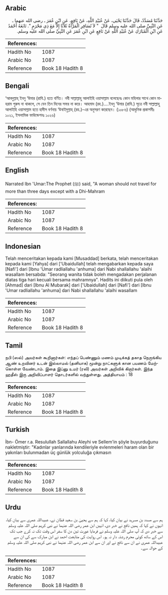 ## Arabic


<div dir="rtl" lang="ar" style={{fontSize:'larger',backgroundColor:'#f8f9fa',padding:20}}>
حَدَّثَنَا مُسَدَّدٌ، قَالَ حَدَّثَنَا يَحْيَى، عَنْ عُبَيْدِ اللَّهِ، عَنْ نَافِعٍ، عَنِ ابْنِ عُمَرَ ـ رضى الله عنهما ـ عَنِ النَّبِيِّ صلى الله عليه وسلم قَالَ ‏ "‏ لاَ تُسَافِرِ الْمَرْأَةُ ثَلاَثًا إِلاَّ مَعَ ذِي مَحْرَمٍ ‏"‏‏.‏ تَابَعَهُ أَحْمَدُ عَنِ ابْنِ الْمُبَارَكِ عَنْ عُبَيْدِ اللَّهِ عَنْ نَافِعٍ عَنِ ابْنِ عُمَرَ عَنِ النَّبِيِّ صلى الله عليه وسلم‏.‏
</div>
<div style={{backgroundColor:'#f8f9fa',padding:20, marginBottom: 10}}><table> <thead> <tr> <th>References:</th> <th></th> </tr> </thead> <tbody><tr><td>Hadith No</td><td>1087</td></tr><tr><td>Arabic No</td><td>1087</td></tr><tr><td>Reference</td><td>Book 18 Hadith 8</td></tr></tbody></table></div>

## Bengali


<div dir="ltr" lang="bn" style={{fontSize:'larger',backgroundColor:'#f8f9fa',padding:20}}>
‘আবদুল্লাহ্ ইবনু ‘উমার (রাযি.) হতে বর্ণিত। নবী সাল্লাল্লাহু আলাইহি ওয়াসাল্লাম বলেছেনঃ কোন মহিলার সাথে কোন মাহরাম পুরুষ না থাকলে, সে যেন তিন দিনের সফর না করে। আহমাদ (রহ.)....ইবনু ‘উমার (রাযি.) সূত্রে নবী সাল্লাল্লাহু আলাইহি ওয়াসাল্লাম হতে হাদীস বর্ণনায় ‘উবাইদুল্লাহ্ (রহ.)-এর অনুসরণ করেছেন। (১০৮৬) (আধুনিক প্রকাশনীঃ ১০২১, ইসলামিক ফাউন্ডেশনঃ ১০২৬)
</div>
<div style={{backgroundColor:'#f8f9fa',padding:20, marginBottom: 10}}><table> <thead> <tr> <th>References:</th> <th></th> </tr> </thead> <tbody><tr><td>Hadith No</td><td>1087</td></tr><tr><td>Arabic No</td><td>1087</td></tr><tr><td>Reference</td><td>Book 18 Hadith 8</td></tr></tbody></table></div>

## English


<div dir="ltr" lang="en" style={{fontSize:'larger',backgroundColor:'#f8f9fa',padding:20}}>
Narrated Ibn 'Umar:The Prophet (ﷺ) said, "A woman should not travel for more than three days except with a Dhi-Mahram
</div>
<div style={{backgroundColor:'#f8f9fa',padding:20, marginBottom: 10}}><table> <thead> <tr> <th>References:</th> <th></th> </tr> </thead> <tbody><tr><td>Hadith No</td><td>1087</td></tr><tr><td>Arabic No</td><td>1087</td></tr><tr><td>Reference</td><td>Book 18 Hadith 8</td></tr></tbody></table></div>

## Indonesian


<div dir="ltr" lang="id" style={{fontSize:'larger',backgroundColor:'#f8f9fa',padding:20}}>
Telah menceritakan kepada kami [Musaddad] berkata, telah menceritakan kepada kami [Yahya] dari ['Ubaidullah] telah mengabarkan kepada saya [Nafi'] dari [Ibnu 'Umar radliallahu 'anhuma] dari Nabi shallallahu 'alaihi wasallam bersabda: "Seorang wanita tidak boleh mengadakan perjalanan diatas tiga hari kecuali bersama mahramnya". Hadits ini diikuti pula oleh [Ahmad] dari [Ibnu Al Mubarak] dari ['Ubaidullah] dari [Nafi'] dari [Ibnu 'Umar radliallahu 'anhuma] dari Nabi shallallahu 'alaihi wasallam
</div>
<div style={{backgroundColor:'#f8f9fa',padding:20, marginBottom: 10}}><table> <thead> <tr> <th>References:</th> <th></th> </tr> </thead> <tbody><tr><td>Hadith No</td><td>1087</td></tr><tr><td>Arabic No</td><td>1087</td></tr><tr><td>Reference</td><td>Book 18 Hadith 8</td></tr></tbody></table></div>

## Tamil


<div dir="ltr" lang="ta" style={{fontSize:'larger',backgroundColor:'#f8f9fa',padding:20}}>
நபி (ஸல்) அவர்கள் கூறினார்கள்: எந்தப் பெண்ணும் மணம் முடிக்கத் தகாத நெருங்கிய ஆண் உறவினர் உடன் இல்லாமல் (தனியாக) மூன்று நாட்களுக் கான பயணம் மேற்கொள்ள வேண்டாம். இதை இப்னு உமர் (ரலி) அவர்கள் அறிவிக் கிறார்கள். இந்த ஹதீஸ் இரு அறிவிப்பாளர் தொடர்களில் வந்துள்ளது. அத்தியாயம் : 18
</div>
<div style={{backgroundColor:'#f8f9fa',padding:20, marginBottom: 10}}><table> <thead> <tr> <th>References:</th> <th></th> </tr> </thead> <tbody><tr><td>Hadith No</td><td>1087</td></tr><tr><td>Arabic No</td><td>1087</td></tr><tr><td>Reference</td><td>Book 18 Hadith 8</td></tr></tbody></table></div>

## Turkish


<div dir="ltr" lang="tr" style={{fontSize:'larger',backgroundColor:'#f8f9fa',padding:20}}>
İbn- Ömer r.a. Resulullah Sallallahu Aleyhi ve Sellem'in şöyle buyurduğunu nakletmiştir: "Kadınlar yanlarında kendileriyle evlenmeleri haram olan bir yakınları bulunmadan üç günlük yolculuğa çıkmasın
</div>
<div style={{backgroundColor:'#f8f9fa',padding:20, marginBottom: 10}}><table> <thead> <tr> <th>References:</th> <th></th> </tr> </thead> <tbody><tr><td>Hadith No</td><td>1087</td></tr><tr><td>Arabic No</td><td>1087</td></tr><tr><td>Reference</td><td>Book 18 Hadith 8</td></tr></tbody></table></div>

## Urdu


<div dir="rtl" lang="ur" style={{fontSize:'larger',backgroundColor:'#f8f9fa',padding:20}}>
ہم سے مسدد بن مسرہد نے بیان کیا، کہا کہ ہم سے یحییٰ بن سعید قطان نے، عبیداللہ عمری سے بیان کیا، انہوں نے کہا کہ ہمیں نافع نے خبر دی، انہیں ابن عمر رضی اللہ عنہما نے نبی کریم صلی اللہ علیہ وسلم سے خبر دی کہ آپ صلی اللہ علیہ وسلم نے فرمایا عورت تین دن کا سفر اس وقت تک نہ کرے جب تک اس کے ساتھ کوئی محرم رشتہ دار نہ ہو۔ اس روایت کی متابعت احمد نے ابن مبارک سے کی ان سے عبیداللہ عمری نے ان سے نافع نے اور ان سے ابن عمر رضی اللہ عنہما نے نبی کریم صلی اللہ علیہ وسلم کے حوالہ سے۔
</div>
<div style={{backgroundColor:'#f8f9fa',padding:20, marginBottom: 10}}><table> <thead> <tr> <th>References:</th> <th></th> </tr> </thead> <tbody><tr><td>Hadith No</td><td>1087</td></tr><tr><td>Arabic No</td><td>1087</td></tr><tr><td>Reference</td><td>Book 18 Hadith 8</td></tr></tbody></table></div>